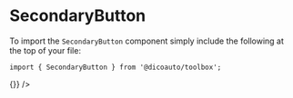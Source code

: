 
<Meta title="Toolbox/Button/Secondary" component={SecondaryButton} />

# SecondaryButton

To import the `SecondaryButton` component simply include the following at the top of your file:

```
import { SecondaryButton } from '@dicoauto/toolbox';
```

<Canvas>
  <Story name="Default">
    <SecondaryButton label="Action" />
  </Story>
</Canvas>

<Canvas>
  <Story name="Long Title">
    <SecondaryButton
      label="lorem ipsum lorem ipsum lorem ipsum lorem ipsum lorem ipsum lorem ipsum
      lorem ipsum lorem ipsum"
    />
  </Story>
</Canvas>

<Canvas>
  <Story name="With Action">
    <SecondaryButton label="Action" onClick={() => {}} />
  </Story>
</Canvas>

<Canvas>
  <Story name="Disabled">
    <SecondaryButton label="Action" disabled />
  </Story>
</Canvas>
